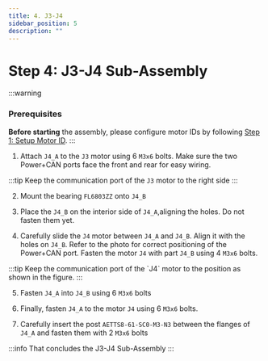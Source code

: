 ```yaml
---
title: 4. J3-J4
sidebar_position: 5
description: ""
---
```



# Step 4: J3-J4 Sub-Assembly

:::warning
### Prerequisites
**Before starting** the assembly, please configure motor IDs by following [Step 1: Setup Motor ID](/software/setup/motor-id).
:::

1. Attach `J4_A` to the `J3` motor using 6 `M3x6` bolts. Make sure the two Power+CAN ports face the front and rear for easy wiring.
<AssemblyGuideImage src="j3-j4/step1.png" alt="step1" width="30%" />

:::tip
Keep the communication port of the `J3` motor to the right side
<AssemblyGuideImage src="j3-j4/step1-tip.png" alt="step1 tip" width="50%" />
:::

2. Mount the bearing `FL6803ZZ` onto `J4_B`
<AssemblyGuideImage src="j3-j4/step2.png" alt="step2" width="40%" />

3. Place the `J4_B` on the interior side of `J4_A`,aligning the holes. Do not fasten them yet.
<AssemblyGuideImage src="j3-j4/step3.png" alt="step3" width="40%" />

4. Carefully slide the `J4` motor between `J4_A` and `J4_B`. Align it with the holes on `J4_B`. Refer to the photo for correct positioning of the Power+CAN port. Fasten the motor `J4` with part `J4_B` using 4 `M3x6` bolts.
<AssemblyGuideImage src="j3-j4/step4.png" alt="step4" width="40%" />
:::tip
Keep the communication port of the `J4` motor to the position as shown in the figure.
<AssemblyGuideImage src="j3-j4/step4-tip.png" alt="step4 tip" width="50%" />
:::

5. Fasten `J4_A` into `J4_B` using 6 `M3x6` bolts
<AssemblyGuideImage src="j3-j4/step5.png" alt="step5" width="40%" />

6. Finally, fasten `J4_A` to the motor `J4` using 6 `M3x6` bolts.
<AssemblyGuideImage src="j3-j4/step6.png" alt="step6" width="40%" />

7. Carefully insert the post `AETTS8-61-SC0-M3-N3` between the flanges of `J4_A` and fasten them with 2 `M3x6` bolts
<AssemblyGuideImage src="j3-j4/step7.png" alt="step7" width="40%" />

:::info
That concludes the J3-J4 Sub-Assembly
<AssemblyGuideImage src="j3-j4/conclusion.png" alt="conclusion" width="40%" />
:::
